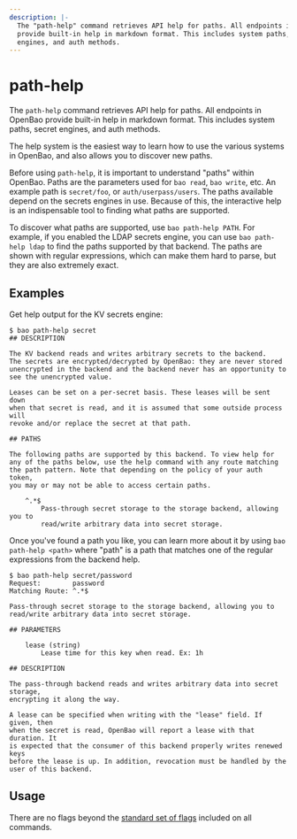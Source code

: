 ```yaml
---
description: |-
  The "path-help" command retrieves API help for paths. All endpoints in OpenBao
  provide built-in help in markdown format. This includes system paths, secret
  engines, and auth methods.
---
```


# path-help

The `path-help` command retrieves API help for paths. All endpoints in OpenBao
provide built-in help in markdown format. This includes system paths, secret
engines, and auth methods.

The help system is the easiest way to learn how to use the various systems
in OpenBao, and also allows you to discover new paths.

Before using `path-help`, it is important to understand "paths" within OpenBao.
Paths are the parameters used for `bao read`, `bao write`, etc. An example
path is `secret/foo`, or `auth/userpass/users`. The paths available depend on the
secrets engines in use. Because of this, the interactive help is an
indispensable tool to finding what paths are supported.

To discover what paths are supported, use `bao path-help PATH`. For example,
if you enabled the LDAP secrets engine, you can use `bao path-help ldap` to find
the paths supported by that backend. The paths are shown with regular
expressions, which can make them hard to parse, but they are also extremely
exact.

## Examples

Get help output for the KV secrets engine:

```shell-session
$ bao path-help secret
## DESCRIPTION

The KV backend reads and writes arbitrary secrets to the backend.
The secrets are encrypted/decrypted by OpenBao: they are never stored
unencrypted in the backend and the backend never has an opportunity to
see the unencrypted value.

Leases can be set on a per-secret basis. These leases will be sent down
when that secret is read, and it is assumed that some outside process will
revoke and/or replace the secret at that path.

## PATHS

The following paths are supported by this backend. To view help for
any of the paths below, use the help command with any route matching
the path pattern. Note that depending on the policy of your auth token,
you may or may not be able to access certain paths.

    ^.*$
        Pass-through secret storage to the storage backend, allowing you to
        read/write arbitrary data into secret storage.
```

Once you've found a path you like, you can learn more about it by using `bao path-help <path>` where "path" is a path that matches one of the regular
expressions from the backend help.

```shell-session
$ bao path-help secret/password
Request:        password
Matching Route: ^.*$

Pass-through secret storage to the storage backend, allowing you to
read/write arbitrary data into secret storage.

## PARAMETERS

    lease (string)
        Lease time for this key when read. Ex: 1h

## DESCRIPTION

The pass-through backend reads and writes arbitrary data into secret storage,
encrypting it along the way.

A lease can be specified when writing with the "lease" field. If given, then
when the secret is read, OpenBao will report a lease with that duration. It
is expected that the consumer of this backend properly writes renewed keys
before the lease is up. In addition, revocation must be handled by the
user of this backend.
```

## Usage

There are no flags beyond the [standard set of flags](index.mdx)
included on all commands.
